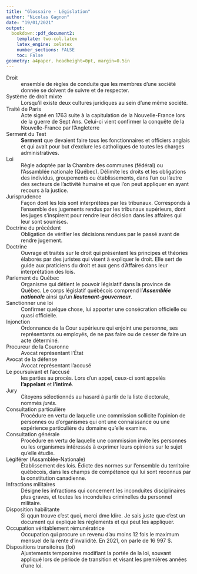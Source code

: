 ```yaml
---
title: "Glossaire - Législation"
author: "Nicolas Gagnon"
date: "19/01/2021"
output:
  bookdown::pdf_document2:
    template: two-col.latex
    latex_engine: xelatex
    number_sections: FALSE
    toc: False
geometry: a4paper, headheight=0pt, margin=0.5in
---
```


Droit
: ensemble de règles de conduite que les membres d'une société donnée se doivent de suivre et de respecter.

Système de droit mixte
: Lorsqu'il existe deux cultures juridiques au sein d'une même société.

Traité de Paris
: Acte signé en 1763 suite à la capitulation de la Nouvelle-France lors de la guerre de Sept Ans. Celui-ci vient confirmer la conquête de la Nouvelle-France par l'Angleterre

Serment du Test
: **Serment** que devaient faire tous les fonctionnaires et officiers anglais et qui avait pour but d'exclure les catholiques de toutes les charges administratives.

Loi
: Règle adoptée par la Chambre des communes (fédéral) ou l'Assamblée nationale (Québec). Délimite les droits et les obligations des individus, groupements ou établissements, dans l'un ou l'autre des secteurs de l'activité humaine et que l'on peut appliquer en ayant recours à la justice.

Jurisprudence
: Façon dont les lois sont interprétées par les tribunaux. Corresponds à l'ensemble des jugements rendus par les tribunaux supérieurs, dont les juges s'inspirent pour rendre leur décision dans les affaires qui leur sont soumises.

Doctrine du précédent
: Obligation de vérifier les décisions rendues par le passé avant de rendre jugement.

Doctrine
: Ouvrage et traités sur le droit qui présentent les principes et théories élaborés par des juristes qui visent à expliquer le droit. Elle sert de guide aux praticiens du droit et aux gens d'Affaires dans leur interprétation des lois.

Parlement du Québec
: Organisme qui détient le pouvoir législatif dans la province de Québec. Le corps législatif québécois comprend l'***Assemblée nationale*** ainsi qu'un ***lieutenant-gouverneur***.

Sanctionner une loi
: Confirmer quelque chose, lui apporter une consécration officielle ou quasi officielle.

Injonction
: Ordonnance de la Cour supérieure qui enjoint une personne, ses représentants ou employés, de ne pas faire ou de cesser de faire un acte déterminé.

Procureur de la Couronne
: Avocat représentant l'État

Avocat de la défense
: Avocat représentant l'accusé

Le poursuivant et l'accusé
: les parties au procès. Lors d'un appel, ceux-ci sont appelés **l'appelant** et **l'intimé**.

Jury
: Citoyens sélectionnés au hasard à partir de la liste électorale, nommés *jurés*.

Consultation particulière
: Procédure en vertu de laquelle une commission sollicite l'opinion de personnes ou d'organismes qui ont une connaissance ou une expérience particulière du domaine qu'elle examine.

Consultation générale
: Procédure en vertu de laquelle une commission invite les personnes ou les organismes intéressés à exprimer leurs opinions sur le sujet qu'elle étudie.


Légiférer (Assamblée-Nationale)
: Établissement des lois. Édicte des normes sur l'ensemble du territoire québécois, dans les champs de compétence qui lui sont reconnus par la constitution canadienne.

Infractions militaires
: Désigne les infractions qui concernent les inconduites disciplinaires plus graves, et toutes les inconduites criminelles du personnel militaire.

Disposition habilitante
: Si qqun trouve c'est quoi, merci dme ldire. Je sais juste que c'est un document qui explique les règlements et qui peut les appliquer.

Occupation véritablement rémunératrice
: Occupation qui procure un revenu d'au moins 12 fois le maximum mensuel de la rente d'invalidité. En 2021, on parle de 16 997 $.

Dispositions transitoires (loi)
: Ajustements temporaires modifiant la portée de la loi, souvant appliqué lors de période de transition et visant les premières années d'une loi.


